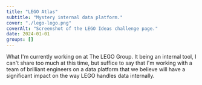 ```yaml
---
title: "LEGO Atlas"
subtitle: "Mystery internal data platform."
cover: "./lego-logo.png"
coverAlt: "Screenshot of the LEGO Ideas challenge page."
date: 2024-01-01
groups: []
---
```


What I'm currently working on at The LEGO Group. It being an internal tool, I can't share too much at this time, but suffice to say that I'm working with a team of brilliant engineers on a data platform that we believe will have a significant impact on the way LEGO handles data internally.
